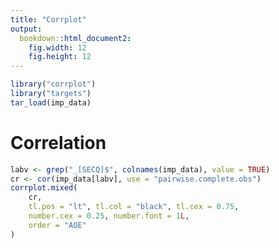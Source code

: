 ```yaml
---
title: "Corrplot"
output:
  bookdown::html_document2:
    fig.width: 12
    fig.height: 12
---
```


```r
library("corrplot")
library("targets")
tar_load(imp_data)
```

# Correlation

```r
labv <- grep("_[SECQ]$", colnames(imp_data), value = TRUE)
cr <- cor(imp_data[labv], use = "pairwise.complete.obs")
corrplot.mixed(
    cr,
    tl.pos = "lt", tl.col = "black", tl.cex = 0.75,
    number.cex = 0.25, number.font = 1L,
    order = "AOE"
)
```
